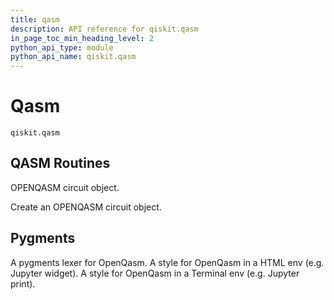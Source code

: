 ```yaml
---
title: qasm
description: API reference for qiskit.qasm
in_page_toc_min_heading_level: 2
python_api_type: module
python_api_name: qiskit.qasm
---
```


<span id="module-qiskit.qasm" />

<span id="qiskit-qasm" />

<span id="qasm-qiskit-qasm" />

# Qasm

<span id="module-qiskit.qasm" />

`qiskit.qasm`

## QASM Routines

<Class id="qiskit.qasm.Qasm" github="https://github.com/qiskit/qiskit/tree/stable/0.25/qiskit/qasm/qasm.py" signature="qiskit.qasm.Qasm(filename=None, data=None)">
  OPENQASM circuit object.

  Create an OPENQASM circuit object.
</Class>

## Pygments

<Class id="qiskit.qasm.OpenQASMLexer" github="https://github.com/qiskit/qiskit/tree/stable/0.25/qiskit/qasm/pygments/lexer.py" signature="qiskit.qasm.OpenQASMLexer(*args, **kwds)">
  A pygments lexer for OpenQasm.
</Class>

<Class id="qiskit.qasm.QasmHTMLStyle" github="https://github.com/qiskit/qiskit/tree/stable/0.25/qiskit/qasm/pygments/lexer.py" signature="qiskit.qasm.QasmHTMLStyle">
  A style for OpenQasm in a HTML env (e.g. Jupyter widget).
</Class>

<Class id="qiskit.qasm.QasmTerminalStyle" github="https://github.com/qiskit/qiskit/tree/stable/0.25/qiskit/qasm/pygments/lexer.py" signature="qiskit.qasm.QasmTerminalStyle">
  A style for OpenQasm in a Terminal env (e.g. Jupyter print).
</Class>

